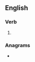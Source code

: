 ==English==

===Verb===
{{head|en|verb form}}

# {{en-third-person singular of|relativize}}

===Anagrams===
* {{anagrams|en|revitalizes}}